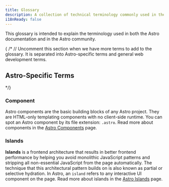 ```yaml
---
title: Glossary 
description: A collection of technical terminology commonly used in the Astro documentation and community.
i18nReady: false
---
```


This glossary is intended to explain the terminology used in both the Astro documentation and in the Astro community.

{ /* // Uncomment this section when we have more terms to add to the glossary.
It is separated into Astro-specific terms and general web development terms.
## Astro-Specific Terms 
*/}

### Component

Astro components are the basic building blocks of any Astro project. They are HTML-only templating components with no client-side runtime. You can spot an Astro component by its file extension: `.astro`. Read more about components in the [Astro Components](https://docs.astro.build/en/core-concepts/astro-components/) page.

### Islands

**Islands** is a frontend architecture that results in better frontend performance by helping you avoid monolithic JavaScript patterns and stripping all non-essential JavaScript from the page automatically. The technique that this architectural pattern builds on is also known as partial or selective hydration. In Astro, an `island` refers to any interactive UI component on the page. Read more about islands in the [Astro Islands](https://docs.astro.build/en/concepts/islands/) page.